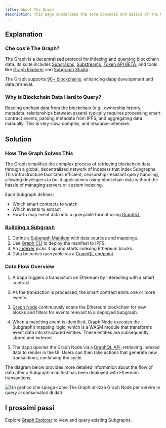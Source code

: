 ```yaml
---
title: About The Graph
description: This page summarizes the core concepts and basics of The Graph Network.
---
```


## Explanation

### Che cos'è The Graph?

The Graph is a decentralized protocol for indexing and querying blockchain data. Its suite includes [Subgraphs](/subgraphs/developing/subgraphs/), [Substreams](/substreams/introduction/), [Token API BETA](/token-api/quick-start/), and tools like [Graph Explorer](/subgraphs/explorer/) and [Subgraph Studio](/subgraphs/developing/deploying/using-subgraph-studio/).

The Graph supports [90+ blockchains](/supported-networks/), enhancing dapp development and data retrieval.

### Why is Blockchain Data Hard to Query?

Reading onchain data from the blockchain (e.g., ownership history, metadata, relationships between assets) typically requires processing smart contract events, parsing metadata from IPFS, and aggregating data manually. This is very slow, complex, and resource-intensive.

## Solution

### How The Graph Solves This

The Graph simplifies the complex process of retrieving blockchain data through a global, decentralized network of Indexers that index Subgraphs. This infrastructure facilitates efficient, censorship-resistant query handling, allowing developers to build applications using blockchain data without the hassle of managing servers or custom indexing.

Each Subgraph defines:

- Which smart contracts to watch
- Which events to extract
- How to map event data into a queryable format using [GraphQL](https://graphql.org/learn/)

### [Building a Subgraph](/subgraphs/developing/creating/starting-your-subgraph/)

1. Define a [Subgraph Manifest](/subgraphs/developing/creating/subgraph-manifest/) with data sources and mappings.
2. Use [Graph CLI](https://github.com/graphprotocol/graph-tooling/tree/main/packages/cli) to deploy the manifest to IPFS.
3. An [Indexer](/indexing/overview/) picks it up and starts indexing Ethereum blocks.
4. Data becomes queryable via a [GraphQL endpoint](/subgraphs/querying/graphql-api/).

### Data Flow Overview

1. A dapp triggers a transaction on Ethereum by interacting with a smart contract.

2. As the transaction is processed, the smart contract emits one or more events.

3. [Graph Node](/indexing/tooling/graph-node/) continuously scans the Ethereum blockchain for new blocks and filters for events relevant to a deployed Subgraph.

4. When a matching event is identified, Graph Node executes the Subgraph’s mapping logic, which is a WASM module that transforms event data into structured entities. These entities are subsequently stored and indexed.

5. The dapp queries the Graph Node via a [GraphQL API](https://graphql.org/learn/), retrieving indexed data to render in the UI. Users can then take actions that generate new transactions, continuing the cycle.

The diagram below provides more detailed information about the flow of data after a Subgraph manifest has been deployed with Ethereum transactions.

![Un grafico che spiega come The Graph utilizza Graph Node per servire le query ai consumatori di dati](/img/graph-dataflow.png)

## I prossimi passi

Explore [Graph Explorer](https://thegraph.com/explorer) to view and query existing Subgraphs.
